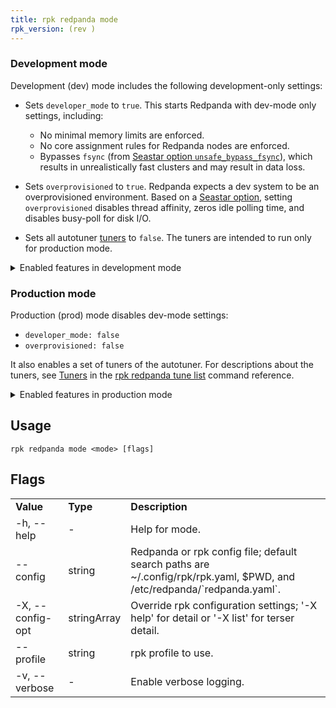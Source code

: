 ```yaml
---
title: rpk redpanda mode
rpk_version: (rev )
---
```


### Development mode

Development (dev) mode includes the following development-only settings:
- Sets `developer_mode` to `true`. This starts Redpanda with dev-mode only settings, including: 
  - No minimal memory limits are enforced.
  - No core assignment rules for Redpanda nodes are enforced.
  - Bypasses `fsync` (from [Seastar option `unsafe_bypass_fsync`](https://docs.seastar.io/master/structseastar_1_1reactor__options.html#ad66cb23f59ed5dfa8be8189313988692)), which results in unrealistically fast clusters and may result in data loss.

- Sets `overprovisioned` to `true`. Redpanda expects a dev system to be an overprovisioned environment. Based on a [Seastar option](https://docs.seastar.io/master/structseastar_1_1reactor__options.html#a0caf6c2ad579b8c22e1352d796ec3c1d), setting `overprovisioned` disables thread affinity, zeros idle polling time, and disables busy-poll for disk I/O. 

- Sets all autotuner [tuners](../rpk-redpanda-tune-list#tuners) to `false`. The tuners are intended to run only for production mode. 

<details>
  <summary>Enabled features in development mode</summary>

Enabling development (dev) mode sets the following features:

```
redpanda:
    ...
    developer_mode: true
rpk:
    tune_network: false
    tune_disk_scheduler: false
    tune_disk_nomerges: false
    tune_disk_write_cache: false
    tune_disk_irq: false
    tune_cpu: false
    tune_aio_events: false
    tune_clocksource: false
    tune_swappiness: false
    tune_ballast_file: false
    overprovisioned: true
    ...
```  
</details>

### Production mode

Production (prod) mode disables dev-mode settings:
- `developer_mode: false`
- `overprovisioned: false`

It also enables a set of tuners of the autotuner. For descriptions about the tuners, see [Tuners](../rpk-redpanda-tune-list#tuners) in the [rpk redpanda tune list](../rpk-redpanda-tune-list) command reference. 

<details>
  <summary>Enabled features in production mode</summary>

Enabling production (prod) mode sets the following features:

```yaml
redpanda:
  developer_mode: false
rpk:
  tune_network: true
  tune_disk_scheduler: true
  tune_disk_nomerges: true
  tune_disk_write_cache: true
  tune_disk_irq: true
  tune_cpu: true
  tune_aio_events: true
  tune_clocksource: true
  tune_swappiness: true
  tune_ballast_file: true
  overprovisioned: false
``` 
</details>

## Usage

```
rpk redpanda mode <mode> [flags]
```

## Flags

<table>
  <tbody>
    <tr>
      <td>
        <strong>Value</strong>
      </td>
      <td>
        <strong>Type</strong>
      </td>
      <td>
        <strong>Description</strong>
      </td>
    </tr>
    <tr>
      <td>-h, --help</td>
      <td>-</td>
      <td>Help for mode.</td>
    </tr>
    <tr>
      <td>--config</td>
      <td>string</td>
      <td>
        Redpanda or rpk config file; default search paths are
        ~/.config/rpk/rpk.yaml, $PWD, and /etc/redpanda/`redpanda.yaml`.
      </td>
    </tr>
    <tr>
      <td>-X, --config-opt</td>
      <td>stringArray</td>
      <td>
        Override rpk configuration settings; '-X help' for detail or '-X list'
        for terser detail.
      </td>
    </tr>
    <tr>
      <td>--profile</td>
      <td>string</td>
      <td>rpk profile to use.</td>
    </tr>
    <tr>
      <td>-v, --verbose</td>
      <td>-</td>
      <td>Enable verbose logging.</td>
    </tr>
  </tbody>
</table>
